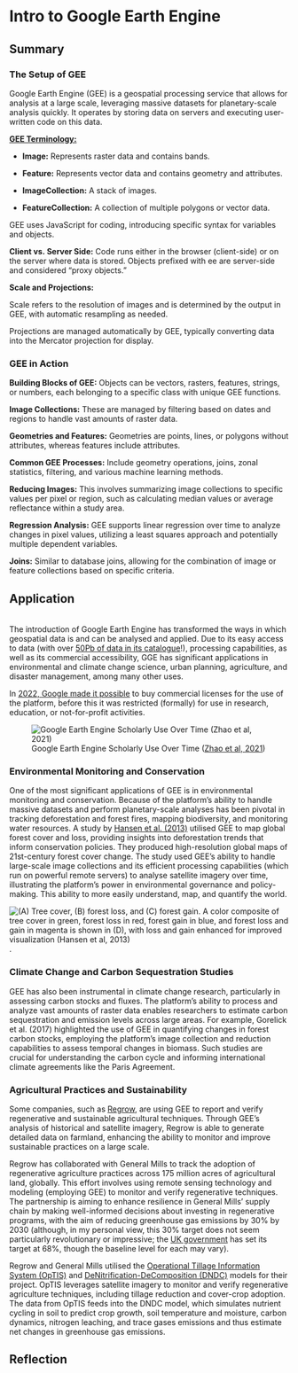 # Intro to Google Earth Engine

## Summary

### The Setup of GEE

Google Earth Engine (GEE) is a geospatial processing service that allows for analysis at a large scale, leveraging massive datasets for planetary-scale analysis quickly. It operates by storing data on servers and executing user-written code on this data.

[**GEE Terminology:**]{.underline}

-   **Image:** Represents raster data and contains bands.

-   **Feature:** Represents vector data and contains geometry and attributes.

-   **ImageCollection:** A stack of images.

-   **FeatureCollection:** A collection of multiple polygons or vector data.

GEE uses JavaScript for coding, introducing specific syntax for variables and objects.

**Client vs. Server Side:** Code runs either in the browser (client-side) or on the server where data is stored. Objects prefixed with ee are server-side and considered "proxy objects."

**Scale and Projections:**

Scale refers to the resolution of images and is determined by the output in GEE, with automatic resampling as needed.

Projections are managed automatically by GEE, typically converting data into the Mercator projection for display.

### GEE in Action

**Building Blocks of GEE:** Objects can be vectors, rasters, features, strings, or numbers, each belonging to a specific class with unique GEE functions.

**Image Collections:** These are managed by filtering based on dates and regions to handle vast amounts of raster data.

**Geometries and Features:** Geometries are points, lines, or polygons without attributes, whereas features include attributes.

**Common GEE Processes:** Include geometry operations, joins, zonal statistics, filtering, and various machine learning methods.

**Reducing Images:** This involves summarizing image collections to specific values per pixel or region, such as calculating median values or average reflectance within a study area.

**Regression Analysis:** GEE supports linear regression over time to analyze changes in pixel values, utilizing a least squares approach and potentially multiple dependent variables.

**Joins:** Similar to database joins, allowing for the combination of image or feature collections based on specific criteria.

## Application

\
The introduction of Google Earth Engine has transformed the ways in which geospatial data is and can be analysed and applied. Due to its easy access to data (with over [50Pb of data in its catalogue](https://www.earthblox.io/blog/google-earth-engine-for-commercial-use-what-the-new-access-means-for-your-impact-business)!), processing capabilities, as well as its commercial accessibility, GGE has significant applications in environmental and climate change science, urban planning, agriculture, and disaster management, among many other uses.

In [2022, Google made it possible](https://blog.google/products/earth/introducing-earth-engine-for-governments-and-businesses/) to buy commercial licenses for the use of the platform, before this it was restricted (formally) for use in research, education, or not-for-profit activities.

![Google Earth Engine Scholarly Use Over Time ([Zhao et al, 2021](https://www.mdpi.com/2072-4292/13/18/3778))](/Week6/remotesensing-13-03778-g001.png)

### **Environmental Monitoring and Conservation**

One of the most significant applications of GEE is in environmental monitoring and conservation. Because of the platform's ability to handle massive datasets and perform planetary-scale analyses has been pivotal in tracking deforestation and forest fires, mapping biodiversity, and monitoring water resources. A study by [Hansen et al. (2013)](https://www.science.org/doi/10.1126/science.1244693) utilised GEE to map global forest cover and loss, providing insights into deforestation trends that inform conservation policies. They produced high-resolution global maps of 21st-century forest cover change. The study used GEE's ability to handle large-scale image collections and its efficient processing capabilities (which run on powerful remote servers) to analyse satellite imagery over time, illustrating the platform's power in environmental governance and policy-making. This ability to more easily understand, map, and quantify the world.

![(A) Tree cover, (B) forest loss, and (C) forest gain. A color composite of tree cover in green, forest loss in red, forest gain in blue, and forest loss and gain in magenta is shown in (D), with loss and gain enhanced for improved visualization (Hansen et al, 2013)](/Week6/hansen_etal_2013.jpg).

### **Climate Change and Carbon Sequestration Studies**

GEE has also been instrumental in climate change research, particularly in assessing carbon stocks and fluxes. The platform's ability to process and analyze vast amounts of raster data enables researchers to estimate carbon sequestration and emission levels across large areas. For example, Gorelick et al. (2017) highlighted the use of GEE in quantifying changes in forest carbon stocks, employing the platform's image collection and reduction capabilities to assess temporal changes in biomass. Such studies are crucial for understanding the carbon cycle and informing international climate agreements like the Paris Agreement.

### **Agricultural Practices and Sustainability**

Some companies, such as [Regrow](https://www.regrow.ag/case-studies), are using GEE to report and verify regenerative and sustainable agricultural techniques. Through GEE's analysis of historical and satellite imagery, Regrow is able to generate detailed data on farmland, enhancing the ability to monitor and improve sustainable practices on a large scale.

Regrow has collaborated with General Mills to track the adoption of regenerative agriculture practices across 175 million acres of agricultural land, globally. This effort involves using remote sensing technology and modeling (employing GEE) to monitor and verify regenerative techniques. The partnership is aiming to enhance resilience in General Mills' supply chain by making well-informed decisions about investing in regenerative programs, with the aim of reducing greenhouse gas emissions by 30% by 2030 (although, in my personal view, this 30% target does not seem particularly revolutionary or impressive; the [UK government](https://www.gov.uk/government/news/pm-recommits-uk-to-net-zero-by-2050-and-pledges-a-fairer-path-to-achieving-target-to-ease-the-financial-burden-on-british-families) has set its target at 68%, though the baseline level for each may vary).

Regrow and General Mills utilised the [Operational Tillage Information System (OpTIS)](https://www.ctic.org/OpTIS_Information) and [DeNitrification-DeComposition (DNDC)](https://www.ipbes.net/policy-support/tools-instruments/dndc-denitrification-decomposition) models for their project. OpTIS leverages satellite imagery to monitor and verify regenerative agriculture techniques, including tillage reduction and cover-crop adoption. The data from OpTIS feeds into the DNDC model, which simulates nutrient cycling in soil to predict crop growth, soil temperature and moisture, carbon dynamics, nitrogen leaching, and trace gases emissions and thus estimate net changes in greenhouse gas emissions.

## Reflection
